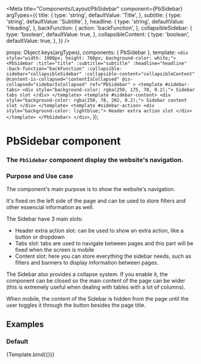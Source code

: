 
<Meta
  title="Components/Layout/PbSidebar"
  component={PbSidebar}
  argTypes={{
    title: {
        type: 'string',
        defaultValue: 'Title',
    },
    subtitle: {
        type: 'string',
        defaultValue: 'Subtitle',
    },
    headline: {
        type: 'string',
        defaultValue: 'Heading',
    },
    backFunction: {
      action: 'backFunction',
    },
    collapsibleSidebar: {
      type: 'boolean',
      defaultValue: true,
    },
    collapsibleContent: {
      type: 'boolean',
      defaultValue: true,
    },
  }}
/>

  props: Object.keys(argTypes),
  components: { PbSidebar },
  template: `
    <div style="width: 1000px; height: 760px; background-color: white;">
        <PbSidebar
          :title="title"
          :subtitle="subtitle"
          :headline="headline"
          :back-function="backFunction"
          :collapsible-sidebar="collapsibleSidebar"
          :collapsible-content="collapsibleContent"
          @content-is-collapsed="contentIsCollapsed"
          @is-collapsed="sidebarIsCollapsed"
          ref="PbSidebar"
        >
          <template #sidebar-tabs>
            <div style="background-color: rgba(250, 175, 78, 0.2);">
              Sidebar tabs slot
            </div>
          </template>
          <template #sidebar-content>
            <div style="background-color: rgba(250, 78, 202, 0.2);">
              Sidebar content slot
            </div>
          </template>
          <template #sidebar-action>
            <div style="background-color: lightblue;">
              Header extra action slot
            </div>
          </template>
        </PbSidebar>
    </div>
  `,
});



# **PbSidebar component**
### The `PbSidebar` component display the website's navigation.

### Purpose and Use case

The component's main purpose is to show the website's navigation.

It's fixed on the left side of the page and can be used to store filters and other essencial information as well.

The Sidebar have 3 main slots:
- Header extra action slot: can be used to show an extra action, like a button or dropdown
- Tabs slot: tabs are used to navigate between pages and this part will be fixed when the screen is mobile
- Content slot: here you can store everything the sidebar needs, such as filters and banners to display information between pages.

The Sidebar also provides a collapse system. If you enable it, the component can be closed so the main content of the page can be wider (this is extremely useful when dealing with tables with a lot of columns).

When mobile, the content of the Sidebar is hidden from the page until the user toggles it through the button besides the page title.

## Examples

### Default

<Canvas>
  <Story name="Default" height="auto" parameters={{ layout: 'centered' }}>
    {Template.bind({})}
  </Story>
</Canvas>


<!-- TODO: Descobrir como deixar o canvas em mobile -->

<!-- ### Mobile

<Canvas>
  <Story name="Mobile"  parameters={{ layout: 'centered' }} args={{ MobileAuxiliaryButtonMobile: true }}>
    {Template.bind({})}
  </Story>
</Canvas> -->

